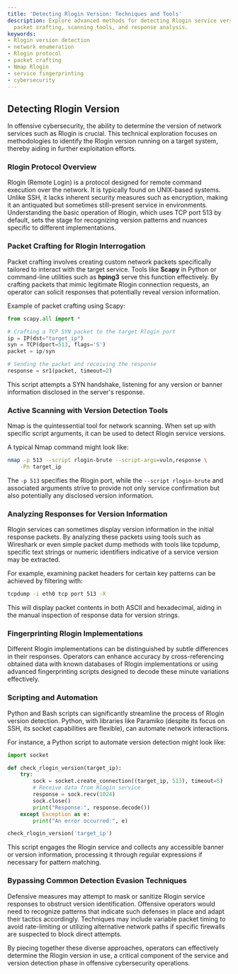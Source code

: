 ```yaml
---
title: 'Detecting Rlogin Version: Techniques and Tools'
description: Explore advanced methods for detecting Rlogin service versions using
  packet crafting, scanning tools, and response analysis.
keywords:
- Rlogin version detection
- network enumeration
- Rlogin protocol
- packet crafting
- Nmap Rlogin
- service fingerprinting
- cybersecurity
---
```


## Detecting Rlogin Version

In offensive cybersecurity, the ability to determine the version of network services such as Rlogin is crucial. This technical exploration focuses on methodologies to identify the Rlogin version running on a target system, thereby aiding in further exploitation efforts.

### Rlogin Protocol Overview

Rlogin (Remote Login) is a protocol designed for remote command execution over the network. It is typically found on UNIX-based systems. Unlike SSH, it lacks inherent security measures such as encryption, making it an antiquated but sometimes still-present service in environments. Understanding the basic operation of Rlogin, which uses TCP port 513 by default, sets the stage for recognizing version patterns and nuances specific to different implementations.

### Packet Crafting for Rlogin Interrogation

Packet crafting involves creating custom network packets specifically tailored to interact with the target service. Tools like **Scapy** in Python or command-line utilities such as **hping3** serve this function effectively. By crafting packets that mimic legitimate Rlogin connection requests, an operator can solicit responses that potentially reveal version information.

Example of packet crafting using Scapy:
```python
from scapy.all import *

# Crafting a TCP SYN packet to the target Rlogin port
ip = IP(dst="target_ip")
syn = TCP(dport=513, flags='S')
packet = ip/syn

# Sending the packet and receiving the response
response = sr1(packet, timeout=2)
```

This script attempts a SYN handshake, listening for any version or banner information disclosed in the server's response.

### Active Scanning with Version Detection Tools

Nmap is the quintessential tool for network scanning. When set up with specific script arguments, it can be used to detect Rlogin service versions.

A typical Nmap command might look like:
```bash
nmap -p 513 --script rlogin-brute --script-args=vuln,response \
    -Pn target_ip
```

The `-p 513` specifies the Rlogin port, while the `--script rlogin-brute` and associated arguments strive to provide not only service confirmation but also potentially any disclosed version information.

### Analyzing Responses for Version Information

Rlogin services can sometimes display version information in the initial response packets. By analyzing these packets using tools such as Wireshark or even simple packet dump methods with tools like tcpdump, specific text strings or numeric identifiers indicative of a service version may be extracted.

For example, examining packet headers for certain key patterns can be achieved by filtering with:
```bash
tcpdump -i eth0 tcp port 513 -X
```

This will display packet contents in both ASCII and hexadecimal, aiding in the manual inspection of response data for version strings. 

### Fingerprinting Rlogin Implementations

Different Rlogin implementations can be distinguished by subtle differences in their responses. Operators can enhance accuracy by cross-referencing obtained data with known databases of Rlogin implementations or using advanced fingerprinting scripts designed to decode these minute variations effectively.

### Scripting and Automation

Python and Bash scripts can significantly streamline the process of Rlogin version detection. Python, with libraries like Paramiko (despite its focus on SSH, its socket capabilities are flexible), can automate network interactions.

For instance, a Python script to automate version detection might look like:
```python
import socket

def check_rlogin_version(target_ip):
    try:
        sock = socket.create_connection((target_ip, 513), timeout=5)
        # Receive data from Rlogin service
        response = sock.recv(1024)
        sock.close()
        print("Response:", response.decode())
    except Exception as e:
        print("An error occurred:", e)

check_rlogin_version('target_ip')
```

This script engages the Rlogin service and collects any accessible banner or version information, processing it through regular expressions if necessary for pattern matching.

### Bypassing Common Detection Evasion Techniques

Defensive measures may attempt to mask or sanitize Rlogin service responses to obstruct version identification. Offensive operators would need to recognize patterns that indicate such defenses in place and adapt their tactics accordingly. Techniques may include variable packet timing to avoid rate-limiting or utilizing alternative network paths if specific firewalls are suspected to block direct attempts.

By piecing together these diverse approaches, operators can effectively determine the Rlogin version in use, a critical component of the service and version detection phase in offensive cybersecurity operations.